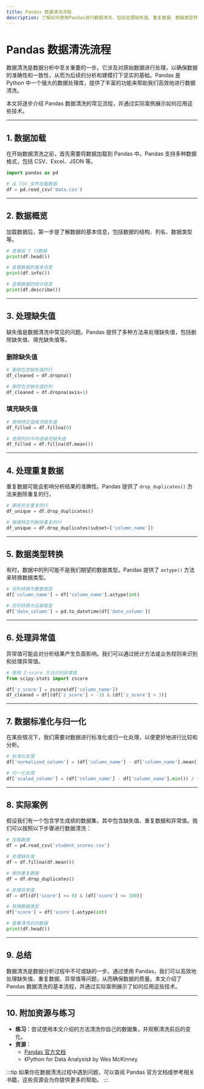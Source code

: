 ```yaml
---
title: Pandas 数据清洗流程
description: 了解如何使用Pandas进行数据清洗，包括处理缺失值、重复数据、数据类型转换等步骤，适合初学者学习。
---
```


# Pandas 数据清洗流程

数据清洗是数据分析中至关重要的一步。它涉及对原始数据进行处理，以确保数据的准确性和一致性，从而为后续的分析和建模打下坚实的基础。Pandas 是 Python 中一个强大的数据处理库，提供了丰富的功能来帮助我们高效地进行数据清洗。

本文将逐步介绍 Pandas 数据清洗的常见流程，并通过实际案例展示如何应用这些技术。

---

## 1. 数据加载

在开始数据清洗之前，首先需要将数据加载到 Pandas 中。Pandas 支持多种数据格式，包括 CSV、Excel、JSON 等。

```python
import pandas as pd

# 从 CSV 文件加载数据
df = pd.read_csv('data.csv')
```

---

## 2. 数据概览

加载数据后，第一步是了解数据的基本信息，包括数据的结构、列名、数据类型等。

```python
# 查看前 5 行数据
print(df.head())

# 查看数据的基本信息
print(df.info())

# 查看数据的统计信息
print(df.describe())
```

---

## 3. 处理缺失值

缺失值是数据清洗中常见的问题。Pandas 提供了多种方法来处理缺失值，包括删除缺失值、填充缺失值等。

### 删除缺失值

```python
# 删除包含缺失值的行
df_cleaned = df.dropna()

# 删除包含缺失值的列
df_cleaned = df.dropna(axis=1)
```

### 填充缺失值

```python
# 使用特定值填充缺失值
df_filled = df.fillna(0)

# 使用列的平均值填充缺失值
df_filled = df.fillna(df.mean())
```

---

## 4. 处理重复数据

重复数据可能会影响分析结果的准确性。Pandas 提供了 `drop_duplicates()` 方法来删除重复的行。

```python
# 删除完全重复的行
df_unique = df.drop_duplicates()

# 根据特定列删除重复的行
df_unique = df.drop_duplicates(subset=['column_name'])
```

---

## 5. 数据类型转换

有时，数据中的列可能不是我们期望的数据类型。Pandas 提供了 `astype()` 方法来转换数据类型。

```python
# 将列转换为整数类型
df['column_name'] = df['column_name'].astype(int)

# 将列转换为日期类型
df['date_column'] = pd.to_datetime(df['date_column'])
```

---

## 6. 处理异常值

异常值可能会对分析结果产生负面影响。我们可以通过统计方法或业务规则来识别和处理异常值。

```python
# 使用 Z-score 方法识别异常值
from scipy.stats import zscore

df['z_score'] = zscore(df['column_name'])
df_cleaned = df[(df['z_score'] > -3) & (df['z_score'] < 3)]
```

---

## 7. 数据标准化与归一化

在某些情况下，我们需要对数据进行标准化或归一化处理，以便更好地进行比较和分析。

```python
# 标准化处理
df['normalized_column'] = (df['column_name'] - df['column_name'].mean()) / df['column_name'].std()

# 归一化处理
df['scaled_column'] = (df['column_name'] - df['column_name'].min()) / (df['column_name'].max() - df['column_name'].min())
```

---

## 8. 实际案例

假设我们有一个包含学生成绩的数据集，其中包含缺失值、重复数据和异常值。我们可以按照以下步骤进行数据清洗：

```python
# 加载数据
df = pd.read_csv('student_scores.csv')

# 处理缺失值
df = df.fillna(df.mean())

# 删除重复数据
df = df.drop_duplicates()

# 处理异常值
df = df[(df['score'] >= 0) & (df['score'] <= 100)]

# 转换数据类型
df['score'] = df['score'].astype(int)

# 查看清洗后的数据
print(df.head())
```

---

## 9. 总结

数据清洗是数据分析过程中不可或缺的一步。通过使用 Pandas，我们可以高效地处理缺失值、重复数据、异常值等问题，从而确保数据的质量。本文介绍了 Pandas 数据清洗的基本流程，并通过实际案例展示了如何应用这些技术。

---

## 10. 附加资源与练习

- **练习**：尝试使用本文介绍的方法清洗你自己的数据集，并观察清洗前后的变化。
- **资源**：
  - [Pandas 官方文档](https://pandas.pydata.org/pandas-docs/stable/)
  - 《Python for Data Analysis》 by Wes McKinney

:::tip
如果你在数据清洗过程中遇到问题，可以查阅 Pandas 官方文档或参考相关书籍，这些资源会为你提供更多的帮助。
:::